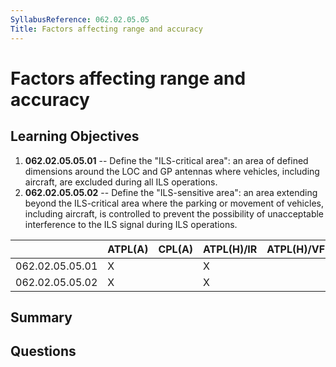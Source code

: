 ```yaml
---
SyllabusReference: 062.02.05.05
Title: Factors affecting range and accuracy
---
```


# Factors affecting range and accuracy

## Learning Objectives

1. **062.02.05.05.01** -- Define the "ILS-critical area": an area of defined
   dimensions around the LOC and GP antennas where vehicles, including aircraft,
   are excluded during all ILS operations.
2. **062.02.05.05.02** -- Define the "ILS-sensitive area": an area extending
   beyond the ILS-critical area where the parking or movement of vehicles,
   including aircraft, is controlled to prevent the possibility of unacceptable
   interference to the ILS signal during ILS operations.

|                 | ATPL(A) | CPL(A) | ATPL(H)/IR | ATPL(H)/VFR | CPL(H) | IR  | CBIR(A) |
| --------------- | ------- | ------ | ---------- | ----------- | ------ | --- | ------- |
| 062.02.05.05.01 | X       |        | X          |             |        | X   | X       |
| 062.02.05.05.02 | X       |        | X          |             |        | X   | X       |

## Summary

## Questions
